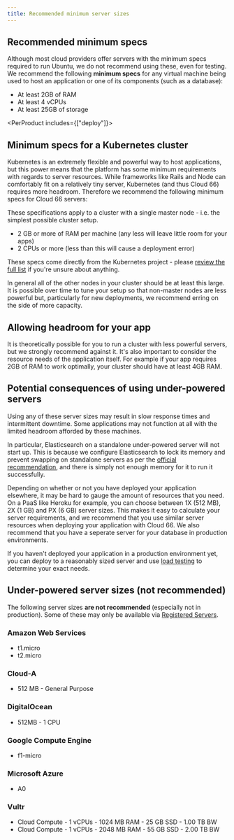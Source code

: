```yaml
---
title: Recommended minimum server sizes
---
```


## Recommended minimum specs

Although most cloud providers offer servers with the minimum specs required to run Ubuntu, we do not recommend using these, even for testing. We recommend the following **minimum specs** for any virtual machine being used to host an application or one of its components (such as a database):

- At least 2GB of RAM
- At least 4 vCPUs
- At least 25GB of storage

<PerProduct includes={["deploy"]}>

## Minimum specs for a Kubernetes cluster

Kubernetes is an extremely flexible and powerful way to host applications, but this power means that the platform has some minimum requirements with regards to server resources. While frameworks like Rails and Node can comfortably fit on a relatively tiny server, Kubernetes (and thus Cloud 66) requires more headroom. Therefore we recommend the following minimum specs for Cloud 66 servers: 

These specifications apply to a cluster with a single master node - i.e. the simplest possible cluster setup. 

- 2 GB or more of RAM per machine (any less will leave little room for your apps)
- 2 CPUs or more (less than this will cause a deployment error)

These specs come directly from the Kubernetes project - please [review the full list](https://kubernetes.io/docs/setup/production-environment/tools/kubeadm/install-kubeadm#before-you-begin) if you're unsure about anything. 

In general all of the other nodes in your cluster should be at least this large. It is possible over time to tune your setup so that non-master nodes are less powerful but, particularly for new deployments, we recommend erring on the side of more capacity.

## Allowing headroom for your app

It is theoretically possible for you to run a cluster with less powerful servers, but we strongly recommend against it. It's also important to consider the resource needs of the application itself. For example if your app requires 2GB of RAM to work optimally, your cluster should have at least 4GB RAM.

</PerProduct>

## Potential consequences of using under-powered servers

Using any of these server sizes may result in slow response times and intermittent downtime. Some applications may not function at all with the limited headroom afforded by these machines.

In particular, Elasticsearch on a standalone under-powered server will not start up. This is because we configure Elasticsearch to lock its memory and prevent swapping on standalone servers as per the [official recommendation](https://www.elastic.co/guide/en/elasticsearch/guide/current/heap-sizing/), and there is simply not enough memory for it to run it successfully.

Depending on whether or not you have deployed your application elsewhere, it may be hard to gauge the amount of resources that you need. On a PaaS like Heroku for example, you can choose between 1X (512 MB), 2X (1 GB) and PX (6 GB) server sizes. This makes it easy to calculate your server requirements, and we recommend that you use similar server resources when deploying your application with Cloud 66. We also recommend that you have a seperate server for your database in production environments.

If you haven't deployed your application in a production environment yet, you can deploy to a reasonably sized server and use [load testing](/:product/:version?/servers/load-testing) to determine your exact needs.

## Under-powered server sizes (not recommended)

The following server sizes **are not recommended** (especially not in production). Some of these may only be available via [Registered Servers](/:product/:version?/servers/registered-servers).

### Amazon Web Services

- t1.micro
- t2.micro

### Cloud-A

- 512 MB - General Purpose

### DigitalOcean

- 512MB - 1 CPU

### Google Compute Engine

- f1-micro

### Microsoft Azure

- A0

### Vultr

- Cloud Compute - 1 vCPUs - 1024 MB RAM - 25 GB SSD - 1.00 TB BW
- Cloud Compute - 1 vCPUs - 2048 MB RAM - 55 GB SSD - 2.00 TB BW
